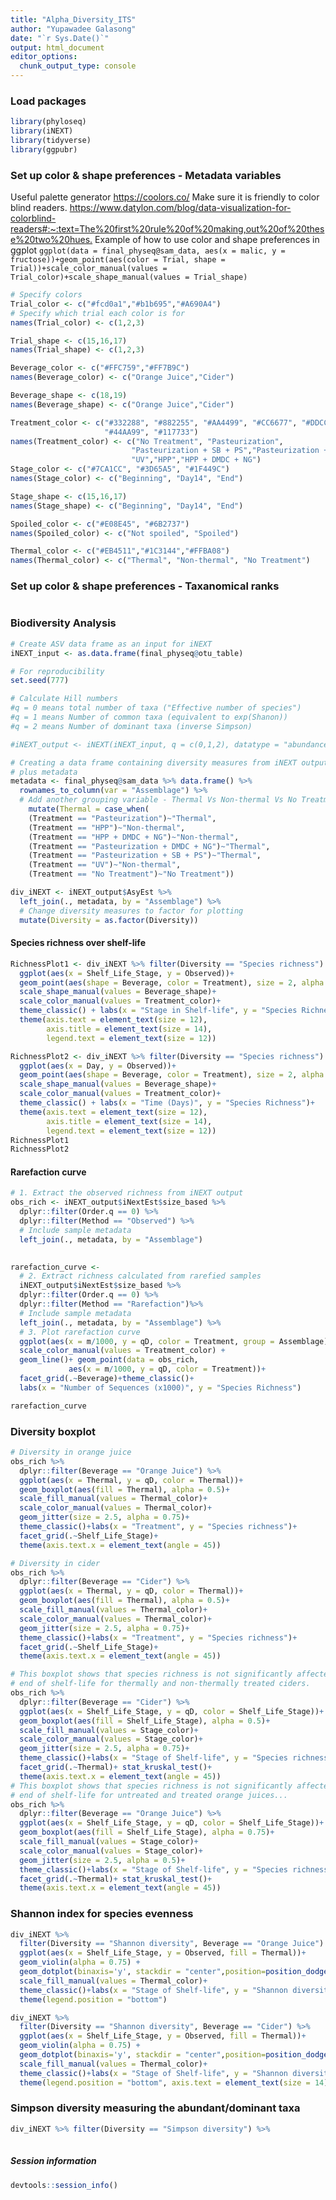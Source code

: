 ```yaml
---
title: "Alpha_Diversity_ITS"
author: "Yupawadee Galasong"
date: "`r Sys.Date()`"
output: html_document
editor_options: 
  chunk_output_type: console
---
```

### Load packages
```r
library(phyloseq)
library(iNEXT)
library(tidyverse)
library(ggpubr)

```

### Set up color & shape preferences - Metadata variables
Useful palette generator <https://coolors.co/>
Make sure it is friendly to color blind readers.
<https://www.datylon.com/blog/data-visualization-for-colorblind-readers#:~:text=The%20first%20rule%20of%20making,out%20of%20these%20two%20hues.>
Example of how to use color and shape preferences in ggplot
`ggplot(data = final_physeq@sam_data, aes(x = malic, y = fructose))+geom_point(aes(color = Trial, shape = Trial))+scale_color_manual(values = Trial_color)+scale_shape_manual(values = Trial_shape)`
```r
# Specify colors
Trial_color <- c("#fcd0a1","#b1b695","#A690A4")
# Specify which trial each color is for
names(Trial_color) <- c(1,2,3)

Trial_shape <- c(15,16,17)
names(Trial_shape) <- c(1,2,3)

Beverage_color <- c("#FFC759","#FF7B9C")
names(Beverage_color) <- c("Orange Juice","Cider")

Beverage_shape <- c(18,19)
names(Beverage_shape) <- c("Orange Juice","Cider")

Treatment_color <- c("#332288", "#882255", "#AA4499", "#CC6677", "#DDCC77", 
                     "#44AA99", "#117733")
names(Treatment_color) <- c("No Treatment", "Pasteurization", 
                           "Pasteurization + SB + PS","Pasteurization + DMDC + NG",
                           "UV","HPP","HPP + DMDC + NG")
Stage_color <- c("#7CA1CC", "#3D65A5", "#1F449C")
names(Stage_color) <- c("Beginning", "Day14", "End")

Stage_shape <- c(15,16,17)
names(Stage_shape) <- c("Beginning", "Day14", "End")

Spoiled_color <- c("#E08E45", "#6B2737")
names(Spoiled_color) <- c("Not spoiled", "Spoiled")

Thermal_color <- c("#EB4511","#1C3144","#FFBA08")
names(Thermal_color) <- c("Thermal", "Non-thermal", "No Treatment")
```
### Set up color & shape preferences - Taxanomical ranks
```r


```

### Biodiversity Analysis
```r
# Create ASV data frame as an input for iNEXT
iNEXT_input <- as.data.frame(final_physeq@otu_table)

# For reproducibility
set.seed(777)

# Calculate Hill numbers
#q = 0 means total number of taxa ("Effective number of species")
#q = 1 means Number of common taxa (equivalent to exp(Shanon))
#q = 2 means Number of dominant taxa (inverse Simpson)

#iNEXT_output <- iNEXT(iNEXT_input, q = c(0,1,2), datatype = "abundance")

# Creating a data frame containing diversity measures from iNEXT output
# plus metadata
metadata <- final_physeq@sam_data %>% data.frame() %>%
  rownames_to_column(var = "Assemblage") %>%
  # Add another grouping variable - Thermal Vs Non-thermal Vs No Treatment
    mutate(Thermal = case_when(
    (Treatment == "Pasteurization")~"Thermal",
    (Treatment == "HPP")~"Non-thermal",
    (Treatment == "HPP + DMDC + NG")~"Non-thermal",
    (Treatment == "Pasteurization + DMDC + NG")~"Thermal",
    (Treatment == "Pasteurization + SB + PS")~"Thermal",
    (Treatment == "UV")~"Non-thermal",
    (Treatment == "No Treatment")~"No Treatment"))

div_iNEXT <- iNEXT_output$AsyEst %>%
  left_join(., metadata, by = "Assemblage") %>% 
  # Change diversity measures to factor for plotting
  mutate(Diversity = as.factor(Diversity))
```

#### Species richness over shelf-life
```r
RichnessPlot1 <- div_iNEXT %>% filter(Diversity == "Species richness") %>%
  ggplot(aes(x = Shelf_Life_Stage, y = Observed))+
  geom_point(aes(shape = Beverage, color = Treatment), size = 2, alpha = 0.75)+
  scale_shape_manual(values = Beverage_shape)+
  scale_color_manual(values = Treatment_color)+
  theme_classic() + labs(x = "Stage in Shelf-life", y = "Species Richness")+
  theme(axis.text = element_text(size = 12),
        axis.title = element_text(size = 14),
        legend.text = element_text(size = 12))

RichnessPlot2 <- div_iNEXT %>% filter(Diversity == "Species richness") %>%
  ggplot(aes(x = Day, y = Observed))+
  geom_point(aes(shape = Beverage, color = Treatment), size = 2, alpha = 0.75)+
  scale_shape_manual(values = Beverage_shape)+
  scale_color_manual(values = Treatment_color)+
  theme_classic() + labs(x = "Time (Days)", y = "Species Richness")+
  theme(axis.text = element_text(size = 12),
        axis.title = element_text(size = 14),
        legend.text = element_text(size = 12))
RichnessPlot1
RichnessPlot2
```

#### Rarefaction curve
```r
# 1. Extract the observed richness from iNEXT output
obs_rich <- iNEXT_output$iNextEst$size_based %>%
  dplyr::filter(Order.q == 0) %>%
  dplyr::filter(Method == "Observed") %>%
  # Include sample metadata
  left_join(., metadata, by = "Assemblage") 
  

rarefaction_curve <- 
  # 2. Extract richness calculated from rarefied samples
  iNEXT_output$iNextEst$size_based %>% 
  dplyr::filter(Order.q == 0) %>%
  dplyr::filter(Method == "Rarefaction")%>%
  # Include sample metadata
  left_join(., metadata, by = "Assemblage") %>% 
  # 3. Plot rarefaction curve
  ggplot(aes(x = m/1000, y = qD, color = Treatment, group = Assemblage))+
  scale_color_manual(values = Treatment_color) + 
  geom_line()+ geom_point(data = obs_rich, 
             aes(x = m/1000, y = qD, color = Treatment))+
  facet_grid(.~Beverage)+theme_classic()+
  labs(x = "Number of Sequences (x1000)", y = "Species Richness")

rarefaction_curve

```

### Diversity boxplot
```r
# Diversity in orange juice
obs_rich %>%
  dplyr::filter(Beverage == "Orange Juice") %>%
  ggplot(aes(x = Thermal, y = qD, color = Thermal))+
  geom_boxplot(aes(fill = Thermal), alpha = 0.5)+
  scale_fill_manual(values = Thermal_color)+
  scale_color_manual(values = Thermal_color)+
  geom_jitter(size = 2.5, alpha = 0.75)+
  theme_classic()+labs(x = "Treatment", y = "Species richness")+
  facet_grid(.~Shelf_Life_Stage)+
  theme(axis.text.x = element_text(angle = 45))

# Diversity in cider
obs_rich %>%
  dplyr::filter(Beverage == "Cider") %>%
  ggplot(aes(x = Thermal, y = qD, color = Thermal))+
  geom_boxplot(aes(fill = Thermal), alpha = 0.5)+
  scale_fill_manual(values = Thermal_color)+
  scale_color_manual(values = Thermal_color)+
  geom_jitter(size = 2.5, alpha = 0.75)+
  theme_classic()+labs(x = "Treatment", y = "Species richness")+
  facet_grid(.~Shelf_Life_Stage)+
  theme(axis.text.x = element_text(angle = 45))

# This boxplot shows that species richness is not significantly affected at the 
# end of shelf-life for thermally and non-thermally treated ciders.
obs_rich %>%
  dplyr::filter(Beverage == "Cider") %>%
  ggplot(aes(x = Shelf_Life_Stage, y = qD, color = Shelf_Life_Stage))+
  geom_boxplot(aes(fill = Shelf_Life_Stage), alpha = 0.5)+
  scale_fill_manual(values = Stage_color)+
  scale_color_manual(values = Stage_color)+
  geom_jitter(size = 2.5, alpha = 0.75)+
  theme_classic()+labs(x = "Stage of Shelf-life", y = "Species richness")+
  facet_grid(.~Thermal)+ stat_kruskal_test()+
  theme(axis.text.x = element_text(angle = 45))
# This boxplot shows that species richness is not significantly affected at the 
# end of shelf-life for untreated and treated orange juices...
obs_rich %>%
  dplyr::filter(Beverage == "Orange Juice") %>%
  ggplot(aes(x = Shelf_Life_Stage, y = qD, color = Shelf_Life_Stage))+
  geom_boxplot(aes(fill = Shelf_Life_Stage), alpha = 0.75)+
  scale_fill_manual(values = Stage_color)+
  scale_color_manual(values = Stage_color)+
  geom_jitter(size = 2.5, alpha = 0.5)+
  theme_classic()+labs(x = "Stage of Shelf-life", y = "Species richness")+
  facet_grid(.~Thermal)+ stat_kruskal_test()+
  theme(axis.text.x = element_text(angle = 45))
```

### Shannon index for species evenness
```r
div_iNEXT %>% 
  filter(Diversity == "Shannon diversity", Beverage == "Orange Juice") %>% 
  ggplot(aes(x = Shelf_Life_Stage, y = Observed, fill = Thermal))+
  geom_violin(alpha = 0.75) + 
  geom_dotplot(binaxis='y', stackdir = "center",position=position_dodge(0.9))+
  scale_fill_manual(values = Thermal_color)+
  theme_classic()+labs(x = "Stage of Shelf-life", y = "Shannon diversity")+
  theme(legend.position = "bottom")

div_iNEXT %>% 
  filter(Diversity == "Shannon diversity", Beverage == "Cider") %>% 
  ggplot(aes(x = Shelf_Life_Stage, y = Observed, fill = Thermal))+
  geom_violin(alpha = 0.75) + 
  geom_dotplot(binaxis='y', stackdir = "center",position=position_dodge(0.9))+
  scale_fill_manual(values = Thermal_color)+
  theme_classic()+labs(x = "Stage of Shelf-life", y = "Shannon diversity")+
  theme(legend.position = "bottom", axis.text = element_text(size = 14))
```

### Simpson diversity measuring the abundant/dominant taxa
```r
div_iNEXT %>% filter(Diversity == "Simpson diversity") %>% 
  

```
##### Session information
```r
devtools::session_info()
```